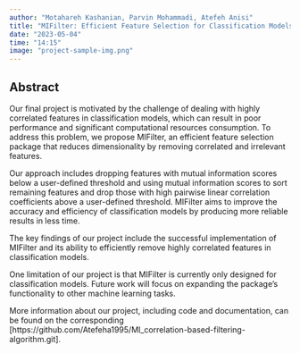 ```yaml
---
author: "Motahareh Kashanian, Parvin Mohammadi, Atefeh Anisi"
title: "MIFilter: Efficient Feature Selection for Classification Models with High Correlation"
date: "2023-05-04"
time: "14:15"
image: "project-sample-img.png"
---
```

 
 
## Abstract

Our final project is motivated by the challenge of dealing with highly correlated features in classification models, which can result in poor performance and significant computational resources consumption. To address this problem, we propose MIFilter, an efficient feature selection package that reduces dimensionality by removing correlated and irrelevant features.

Our approach includes dropping features with mutual information scores below a user-defined threshold and using mutual information scores to sort remaining features and drop those with high pairwise linear correlation coefficients above a user-defined threshold. MIFilter aims to improve the accuracy and efficiency of classification models by producing more reliable results in less time.

The key findings of our project include the successful implementation of MIFilter and its ability to efficiently remove highly correlated features in classification models.

One limitation of our project is that MIFilter is currently only designed for classification models. Future work will focus on expanding the package's functionality to other machine learning tasks.

More information about our project, including code and documentation, can be found on the corresponding [https://github.com/Atefeha1995/MI_correlation-based-filtering-algorithm.git].
